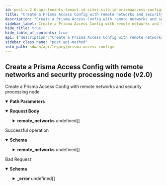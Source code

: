 ```yaml
---
id: post-v-2-0-api-tenants-tenant-id-sites-site-id-prismaaccess-configs
title: "Create a Prisma Access Config with remote networks and security processing node (v2.0)"
description: "Create a Prisma Access Config with remote networks and security processing node"
sidebar_label: Create a Prisma Access Config with remote networks and security processing node (v2.0)
hide_title: true
hide_table_of_contents: true
api: {"description":"Create a Prisma Access Config with remote networks and security processing node","operationId":"post-v2.0-api-tenants-tenant_id-sites-site_id-prismaaccess_configs","parameters":[{"description":"Tenant ID","in":"path","name":"tenant_id","required":true,"schema":{"description":"Tenant Id","type":"string"}},{"description":"Site Id","in":"path","name":"site_id","required":true,"schema":{"description":"Site Id","type":"string"}}],"requestBody":{"content":{"application/json":{"schema":{"properties":{"id":{"description":"Id","type":"string"},"remote_networks":{"description":"Remote Networks: Valid Valid ","items":{"properties":{"remote_network_names":{"description":"Remote Network Names","items":{"description":"Remote Network Names","type":"string"},"type":"array"},"spn_name":{"description":"Spn Name: NotNull(error = DEM_INVALID_SPN_NAME: Security processing name is not specified) ","type":"string"}},"required":["spn_name"]},"type":"array"},"site_id":{"description":"Site Id: Digits(fraction = 0, integer = 50, SITEID_INVALID) NotNull ","type":"string"},"tenant_id":{"description":"Tenant Id: NotNull Digits(fraction = 0, integer = 20, TENANT_ID_INVALID_0001) ","type":"string"}},"required":["site_id","tenant_id"]}}}},"responses":{"200":{"content":{"application/json":{"schema":{"properties":{"id":{"description":"Id","type":"string"},"remote_networks":{"description":"Remote Networks: Valid Valid ","items":{"properties":{"remote_network_names":{"description":"Remote Network Names","items":{"description":"Remote Network Names","type":"string"},"type":"array"},"spn_name":{"description":"Spn Name: NotNull(error = DEM_INVALID_SPN_NAME: Security processing name is not specified) ","type":"string"}},"required":["spn_name"]},"type":"array"},"site_id":{"description":"Site Id: Digits(fraction = 0, integer = 50, SITEID_INVALID) NotNull ","type":"string"},"tenant_id":{"description":"Tenant Id: NotNull Digits(fraction = 0, integer = 20, TENANT_ID_INVALID_0001) ","type":"string"}},"required":["site_id","tenant_id"]}}},"description":"Successful operation"},"400":{"content":{"application/json":{"example":{"value":{"_error":[{"code":"INVALID_JSON_INPUT"},{"code":"INVALID_JSON_EXTRA_ATTRIBUTE"},{"code":"SITE_NOT_FOUND"},{"code":"DEM_PA_CONFIG_EXISTS"}]}},"schema":{"properties":{"_error":{"items":{"properties":{"code":{"type":"string"},"message":{"type":"string"}}},"type":"array"}}}}},"description":"Bad Request"}},"tags":["Prisma Access Configs"],"method":"post","path":"/v2.0/api/tenants/{tenant_id}/sites/{site_id}/prismaaccess_configs","servers":[{"url":"https://api.us.cloudgenix.com"}],"jsonRequestBodyExample":{"id":"string","remote_networks":[{"remote_network_names":["string"],"spn_name":"string"}],"site_id":"string","tenant_id":"string"},"info":{"contact":{},"description":"No description available.","title":"Prisma Access Configs","version":"Latest"},"postman":{"name":"Create a Prisma Access Config with remote networks and security processing node (v2.0)","description":{"content":"Create a Prisma Access Config with remote networks and security processing node","type":"text/plain"},"url":{"path":["v2.0","api","tenants",":tenant_id","sites",":site_id","prismaaccess_configs"],"host":["{{baseUrl}}"],"query":[],"variable":[{"disabled":false,"description":{"content":"(Required) Tenant ID","type":"text/plain"},"type":"any","value":"","key":"tenant_id"},{"disabled":false,"description":{"content":"(Required) Site Id","type":"text/plain"},"type":"any","value":"","key":"site_id"}]},"header":[{"key":"Content-Type","value":"application/json"},{"key":"Accept","value":"application/json"}],"method":"POST","body":{"mode":"raw","raw":"\"\"","options":{"raw":{"language":"json"}}}}}
sidebar_class_name: "post api-method"
info_path: sdwan/api/legacy/prisma-access-configs
---
```



## Create a Prisma Access Config with remote networks and security processing node (v2.0)



Create a Prisma Access Config with remote networks and security processing node

<details style={{"marginBottom":"1rem"}} data-collapsed={false} open={true}><summary style={{}}><strong>Path Parameters</strong></summary><div><ul><ParamsItem className={"paramsItem"} param={{"description":"Tenant ID","in":"path","name":"tenant_id","required":true,"schema":{"description":"Tenant Id","type":"string"}}}></ParamsItem><ParamsItem className={"paramsItem"} param={{"description":"Site Id","in":"path","name":"site_id","required":true,"schema":{"description":"Site Id","type":"string"}}}></ParamsItem></ul></div></details><MimeTabs><TabItem label={"application/json"} value={"application/json-schema"}><details style={{}} data-collapsed={false} open={true}><summary style={{"textAlign":"left"}}><strong>Request Body</strong></summary><div style={{"textAlign":"left","marginLeft":"1rem"}}></div><ul style={{"marginLeft":"1rem"}}><SchemaItem collapsible={false} name={"id"} required={false} schemaDescription={"Id"} schemaName={"string"} qualifierMessage={undefined} defaultValue={undefined}></SchemaItem><SchemaItem collapsible={true} className={"schemaItem"}><details style={{}}><summary style={{}}><strong>remote_networks</strong><span style={{"opacity":"0.6"}}> undefined[]</span></summary><div style={{"marginLeft":"1rem"}}><div style={{"marginTop":".5rem","marginBottom":".5rem"}}>

Remote Networks: Valid Valid 

</div><SchemaItem collapsible={false} name={"remote_network_names"} required={false} schemaDescription={"Remote Network Names"} schemaName={"string[]"} qualifierMessage={undefined} defaultValue={undefined}></SchemaItem><SchemaItem collapsible={false} name={"spn_name"} required={true} schemaDescription={"Spn Name: NotNull(error = DEM_INVALID_SPN_NAME: Security processing name is not specified) "} schemaName={"string"} qualifierMessage={undefined} defaultValue={undefined}></SchemaItem></div></details></SchemaItem><SchemaItem collapsible={false} name={"site_id"} required={true} schemaDescription={"Site Id: Digits(fraction = 0, integer = 50, SITEID_INVALID) NotNull "} schemaName={"string"} qualifierMessage={undefined} defaultValue={undefined}></SchemaItem><SchemaItem collapsible={false} name={"tenant_id"} required={true} schemaDescription={"Tenant Id: NotNull Digits(fraction = 0, integer = 20, TENANT_ID_INVALID_0001) "} schemaName={"string"} qualifierMessage={undefined} defaultValue={undefined}></SchemaItem></ul></details></TabItem></MimeTabs><div><ApiTabs><TabItem label={"200"} value={"200"}><div>

Successful operation

</div><div><MimeTabs groupId={"mime-type"}><TabItem label={"application/json"} value={"application/json"}><SchemaTabs groupId={"schema-tabs"}><TabItem label={"Schema"} value={"Schema"}><details style={{}} data-collapsed={false} open={true}><summary style={{"textAlign":"left"}}><strong>Schema</strong></summary><div style={{"textAlign":"left","marginLeft":"1rem"}}></div><ul style={{"marginLeft":"1rem"}}><SchemaItem collapsible={false} name={"id"} required={false} schemaDescription={"Id"} schemaName={"string"} qualifierMessage={undefined} defaultValue={undefined}></SchemaItem><SchemaItem collapsible={true} className={"schemaItem"}><details style={{}}><summary style={{}}><strong>remote_networks</strong><span style={{"opacity":"0.6"}}> undefined[]</span></summary><div style={{"marginLeft":"1rem"}}><div style={{"marginTop":".5rem","marginBottom":".5rem"}}>

Remote Networks: Valid Valid 

</div><SchemaItem collapsible={false} name={"remote_network_names"} required={false} schemaDescription={"Remote Network Names"} schemaName={"string[]"} qualifierMessage={undefined} defaultValue={undefined}></SchemaItem><SchemaItem collapsible={false} name={"spn_name"} required={false} schemaDescription={"Spn Name: NotNull(error = DEM_INVALID_SPN_NAME: Security processing name is not specified) "} schemaName={"string"} qualifierMessage={undefined} defaultValue={undefined}></SchemaItem></div></details></SchemaItem><SchemaItem collapsible={false} name={"site_id"} required={false} schemaDescription={"Site Id: Digits(fraction = 0, integer = 50, SITEID_INVALID) NotNull "} schemaName={"string"} qualifierMessage={undefined} defaultValue={undefined}></SchemaItem><SchemaItem collapsible={false} name={"tenant_id"} required={false} schemaDescription={"Tenant Id: NotNull Digits(fraction = 0, integer = 20, TENANT_ID_INVALID_0001) "} schemaName={"string"} qualifierMessage={undefined} defaultValue={undefined}></SchemaItem></ul></details></TabItem><TabItem label={"Example (from schema)"} value={"Example (from schema)"}><ResponseSamples responseExample={"{\n  \"id\": \"string\",\n  \"remote_networks\": [\n    {\n      \"remote_network_names\": [\n        \"string\"\n      ],\n      \"spn_name\": \"string\"\n    }\n  ],\n  \"site_id\": \"string\",\n  \"tenant_id\": \"string\"\n}"} language={"json"}></ResponseSamples></TabItem></SchemaTabs></TabItem></MimeTabs></div></TabItem><TabItem label={"400"} value={"400"}><div>

Bad Request

</div><div><MimeTabs groupId={"mime-type"}><TabItem label={"application/json"} value={"application/json"}><SchemaTabs groupId={"schema-tabs"}><TabItem label={"Schema"} value={"Schema"}><details style={{}} data-collapsed={false} open={true}><summary style={{"textAlign":"left"}}><strong>Schema</strong></summary><div style={{"textAlign":"left","marginLeft":"1rem"}}></div><ul style={{"marginLeft":"1rem"}}><SchemaItem collapsible={true} className={"schemaItem"}><details style={{}}><summary style={{}}><strong>_error</strong><span style={{"opacity":"0.6"}}> undefined[]</span></summary><div style={{"marginLeft":"1rem"}}><SchemaItem collapsible={false} name={"code"} required={false} schemaDescription={undefined} schemaName={"string"} qualifierMessage={undefined} defaultValue={undefined}></SchemaItem><SchemaItem collapsible={false} name={"message"} required={false} schemaDescription={undefined} schemaName={"string"} qualifierMessage={undefined} defaultValue={undefined}></SchemaItem></div></details></SchemaItem></ul></details></TabItem><TabItem label={"Example (from schema)"} value={"Example (from schema)"}><ResponseSamples responseExample={"{\n  \"_error\": [\n    {\n      \"code\": \"string\",\n      \"message\": \"string\"\n    }\n  ]\n}"} language={"json"}></ResponseSamples></TabItem><TabItem label={"Example"} value={"Example"}><ResponseSamples responseExample={"{\n  \"value\": {\n    \"_error\": [\n      {\n        \"code\": \"INVALID_JSON_INPUT\"\n      },\n      {\n        \"code\": \"INVALID_JSON_EXTRA_ATTRIBUTE\"\n      },\n      {\n        \"code\": \"SITE_NOT_FOUND\"\n      },\n      {\n        \"code\": \"DEM_PA_CONFIG_EXISTS\"\n      }\n    ]\n  }\n}"} language={"json"}></ResponseSamples></TabItem></SchemaTabs></TabItem></MimeTabs></div></TabItem></ApiTabs></div>
      